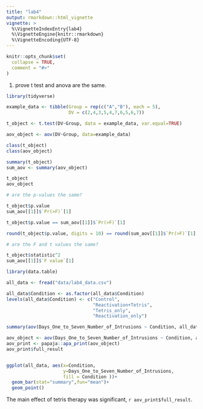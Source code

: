 ```yaml
---
title: "lab4"
output: rmarkdown::html_vignette
vignette: >
  %\VignetteIndexEntry{lab4}
  %\VignetteEngine{knitr::rmarkdown}
  %\VignetteEncoding{UTF-8}
---
```


```r
knitr::opts_chunk$set(
  collapse = TRUE,
  comment = "#>"
)
```


1. prove t test and anova are the same.

```r
library(tidyverse)

example_data <- tibble(Group = rep(c("A","B"), each = 5),
                       DV = c(2,4,3,5,4,7,6,5,6,7))

t_object <- t.test(DV~Group, data = example_data, var.equal=TRUE)

aov_object <- aov(DV~Group, data=example_data)

class(t_object)
class(aov_object)

summary(t_object)
sum_aov <- summary(aov_object)

t_object
aov_object

# are the p-values the same?

t_object$p.value
sum_aov[[1]]$`Pr(>F)`[1]

t_object$p.value == sum_aov[[1]]$`Pr(>F)`[1]

round(t_object$p.value, digits = 10) == round(sum_aov[[1]]$`Pr(>F)`[1], digits = 10)

# are the F and t values the same?

t_object$statistic^2
sum_aov[[1]]$`F value`[1]

```

```r
library(data.table)

all_data <- fread("data/lab4_data.csv")

all_data$Condition <- as.factor(all_data$Condition)
levels(all_data$Condition) <- c("Control",
                                "Reactivation+Tetris", 
                                "Tetris_only",
                                "Reactivation_only")

summary(aov(Days_One_to_Seven_Number_of_Intrusions ~ Condition, all_data))

aov_object <- aov(Days_One_to_Seven_Number_of_Intrusions ~ Condition, all_data)
aov_print <- papaja::apa_print(aov_object)
aov_print$full_result


ggplot(all_data, aes(x=Condition, 
                     y=Days_One_to_Seven_Number_of_Intrusions, 
                     fill = Condition ))+
  geom_bar(stat="summary",fun="mean")+
  geom_point()

```

The main effect of tetris therapy was significant, `r aov_print$full_result`. 


